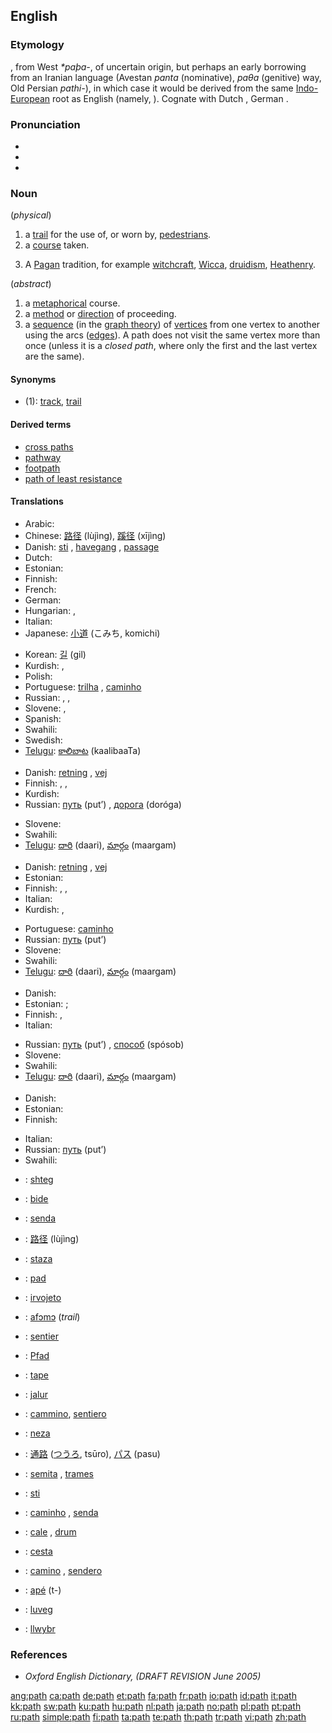 ==English==

===Etymology===
{{etyl|ang}} {{term|pæþ|lang=ang}}, from West {{etyl|gem}} ''*paþa-'', of uncertain origin, but perhaps an early borrowing from an Iranian language (Avestan ''pɑntɑ'' (nominative), ''pɑθɑ'' (genitive) way, Old Persian ''pɑthi-''), in which case it would be derived from the same [[Indo-European]] root as English {{term|find}} (namely, {{proto|Indo-European|pent-}}).  Cognate with Dutch {{term|pad|lang=nl}}, German {{term|Pfad|lang=de}}.

===Pronunciation===
* {{IPA|/pæθ/}}
* {{audio|en-us-path.ogg|Audio (US)}}
* {{rhymes|ɑːθ}}

===Noun===
{{en-noun}}

(''physical'')

# a [[trail]] for the use of, or worn by, [[pedestrian]]s.
# a [[course]] taken.
# {{context|paganism}} A [[pagan|Pagan]] tradition, for example [[witchcraft]], [[Wicca]], [[druidism]], [[Heathenry]].

(''abstract'')
# a [[metaphorical]] course.
# a [[method]] or [[direction]] of proceeding.
# a [[sequence]] (in the [[graph theory]]) of [[vertex|vertices]] from one vertex to another using the arcs ([[edge|edges]]). A path does not visit the same vertex more than once (unless it is a ''closed path'', where only the first and the last vertex are the same).

====Synonyms====
* (1): [[track]], [[trail]]

====Derived terms====
* [[cross paths]]
* [[pathway]]
* [[footpath]]
* [[path of least resistance]]

====Translations====
{{trans-top|a trail for the use of, or worn by, pedestrians}}
* Arabic: {{Arab|[[طريق]]}} {{IPAchar|(ʈarīeq)}} {{m}}
* Chinese: [[路径]] (lùjìng), [[蹊径]] (xījìng)
* Danish: [[sti]] {{c}}, [[havegang]] {{c}}, [[passage]] {{c}}
* Dutch: {{t+|nl|pad}}
* Estonian: {{t-|et|rada}}
* Finnish: {{t+|fi|polku}}
* French: {{t+|fr|sentier|m}}
* German: {{t+|de|Pfad|m}}
* Hungarian: {{t+|hu|ösvény}}, {{t+|hu|út}}
* Italian: {{t+|it|sentiero|m}}
* Japanese: [[小道]] (こみち, komichi)
{{trans-mid}}
* Korean: [[길]] (gil)
* Kurdish: {{ku-Arab|[[ڕێ]]}}, {{ku-Arab|[[ڕێگه‌]]}}
* Polish: {{t|pl|ścieżka|f}}
* Portuguese: [[trilha]] {{f}}, [[caminho]] {{m}}
* Russian: {{t+|ru|тропа|f|tr=tropá|sc=Cyrl}}, {{t+|ru|тропинка|f|tr=tropínka|sc=Cyrl}}, {{t+|ru|дорожка|f|tr=doróžka|sc=Cyrl}}
* Slovene: {{t+|sl|pot|f}}, {{t+|sl|steza|f}}
* Spanish: {{t+|es|senda|f}}
* Swahili: {{t|sw|ujia}}
* Swedish: {{t+|sv|stig|n}}
* [[Telugu]]: [[కాలిబాట]] (kaalibaaTa)
{{trans-bottom}}

{{trans-top|a course taken}}
* Danish: [[retning]] {{c}}, [[vej]] {{c}}
* Finnish: {{t+|fi|polku}}, {{t+|fi|reitti}}, {{t+|fi|rata}}
* Kurdish: {{ku-Arab|[[ڕێ]]}}
* Russian: [[путь]] (put’) {{m}}, [[дорога]] (doróga) {{f}}
{{trans-mid}}
* Slovene: {{t+|sl|pot|f}}
* Swahili: {{t|sw|ujia}}
* [[Telugu]]: [[దారి]] (daari), [[మార్గం]] (maargam)
{{trans-bottom}}

{{trans-top|a metaphorical course}}
* Danish: [[retning]] {{c}}, [[vej]] {{c}}
* Estonian: {{t+|et|teekond}}
* Finnish: {{t-|fi|latu}}, {{t-|fi|tola}}, {{t+|fi|polku}}
* Italian: {{t-|it|cammino|m}}
* Kurdish: {{ku-Arab|[[ڕێ]]}}, {{ku-Arab|[[ڕێباز]]}}
{{trans-mid}}
* Portuguese: [[caminho]] {{m}}
* Russian: [[путь]] (put’) {{m}}
* Slovene: {{t+|sl|pot|f}}
* Swahili: {{t|sw|ujia}}
* [[Telugu]]: [[దారి]] (daari), [[మార్గం]] (maargam)
{{trans-bottom}}

{{trans-top|a method or direction of proceeding}}
* Danish: {{t+|da|vej|c}}
* Estonian: ; {{t+|et|suund}}
* Finnish: {{t+|fi|suunta}}, {{t+|fi|reitti}}
* Italian: {{t-|it|cammino|m}}
{{trans-mid}}
* Russian: [[путь]] (put’) {{m}}, [[способ]] (spósob) {{m}}
* Slovene: {{t+|sl|pot|f}}
* Swahili: {{t|sw|ujia}}
* [[Telugu]]: [[దారి]] (daari), [[మార్గం]] (maargam)
{{trans-bottom}}

{{trans-top|a sequence of vertices from one vertex to another}}
* Danish: {{t+|da|vej|c}}
* Estonian: {{t+|et|ahel}}
* Finnish: {{t+|fi|polku}}
{{trans-mid}}
* Italian: {{t-|it|cammino|m}}
* Russian: [[путь]] (put’) {{m}}
* Swahili: {{t|sw|ujia}}
{{trans-bottom}}

{{checktrans-top}}
* {{ttbc|Albanian}}: [[shteg]]
* {{ttbc|Basque}}: [[bide]]
* {{ttbc|Catalan}}: [[senda]] {{f}}
* {{ttbc|Chinese}}: [[路径]] (lùjìng)
* {{ttbc|Croatian}}: [[staza]] {{f}}
* {{ttbc|Dutch}}: [[pad]] {{n}}
* {{ttbc|Esperanto}}: [[irvojeto]]
* {{ttbc|Ewe}}: [[afɔmɔ]] {{n}} (''trail'')
* {{ttbc|French}}: [[sentier]] {{m}}
* {{ttbc|German}}: [[Pfad]] {{m}}
* {{ttbc|Guaraní}}: [[tape]]
* {{ttbc|Indonesian}}: [[jalur]]
* {{ttbc|Interlingua}}: [[cammino]], [[sentiero]]
{{trans-mid}}
* {{ttbc|Isthmus Zapotec}}: [[neza]]
* {{ttbc|Japanese}}: [[通路]] ([[つうろ]], tsūro), [[パス]] (pasu)
* {{ttbc|Latin}}: [[semita]] {{f}}, [[trames]] {{m}}
* {{ttbc|Norwegian}}: [[sti]] {{m}}
* {{ttbc|Portuguese}}: [[caminho]] {{m}}, [[senda]] {{f}}
* {{ttbc|Romanian}}: [[cale]] {{f}}, [[drum]] {{n}}
* {{ttbc|Slovak}}: [[cesta]] {{f}}
* {{ttbc|Spanish}}: [[camino]] {{m}}, [[sendero]] {{m}}
* {{ttbc|Tupinambá}}: [[apé]] (t-)
* {{ttbc|Volapük}}: [[luveg]]
* {{ttbc|Welsh}}: [[llwybr]] {{m}}
{{trans-bottom}}

===References===
* ''Oxford English Dictionary, (DRAFT REVISION June 2005)''

[[ang:path]]
[[ca:path]]
[[de:path]]
[[et:path]]
[[fa:path]]
[[fr:path]]
[[io:path]]
[[id:path]]
[[it:path]]
[[kk:path]]
[[sw:path]]
[[ku:path]]
[[hu:path]]
[[nl:path]]
[[ja:path]]
[[no:path]]
[[pl:path]]
[[pt:path]]
[[ru:path]]
[[simple:path]]
[[fi:path]]
[[ta:path]]
[[te:path]]
[[th:path]]
[[tr:path]]
[[vi:path]]
[[zh:path]]
